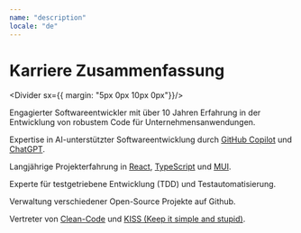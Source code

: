 ```yaml
---
name: "description"
locale: "de"
---
```



# Karriere Zusammenfassung

<Divider sx={{ margin: "5px 0px 10px 0px"}}/>

Engagierter Softwareentwickler mit über 10 Jahren Erfahrung in der Entwicklung von robustem Code für Unternehmensanwendungen.

Expertise in AI-unterstützter Softwareentwicklung durch [GitHub Copilot](https://github.com/features/copilot) und [ChatGPT](https://chat.openai.com/).

Langjährige Projekterfahrung in [React](https://react.dev/), [TypeScript](https://www.typescriptlang.org/) und [MUI](https://mui.com/). 

Experte für testgetriebene Entwicklung (TDD) und Testautomatisierung.

Verwaltung verschiedener <Link href="#openSource" underline="none">Open-Source Projekte</Link> auf <Link href="http://github.com/firsttris" underline="none">Github</Link>.

Vertreter von [Clean-Code](https://gist.github.com/wojteklu/73c6914cc446146b8b533c0988cf8d29) und [KISS (Keep it simple and stupid)](https://wiki.archlinux.de/title/KISS-Prinzip).